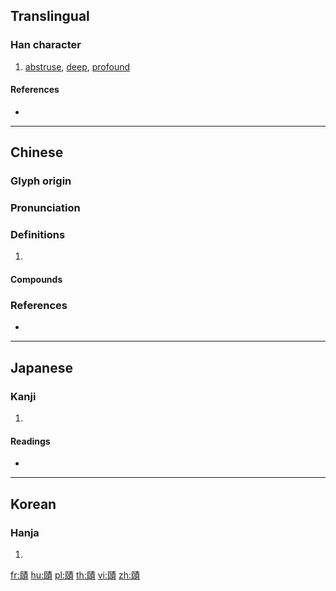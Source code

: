 {{character info/new}}
{{also|赜}}
==Translingual==

===Han character===
{{Han char|rn=154|rad=貝|as=11|sn=18|four=75786|canj=SLQMC}}

# [[abstruse]], [[deep]], [[profound]]

====References====
* {{Han ref|kx=1211.230|dkj=36887|dj=1677.180|hdz=63656.100|uh=8CFE|ud=36094|bh=F0F3|bd=61683}}

----

==Chinese==
{{zh-forms}}

===Glyph origin===
{{Han etym}}

===Pronunciation===
{{zh-pron
|m=zé
|c=zaak6,zaak3
|mc=y
|oc=y
|cat=
}}

===Definitions===
{{zh-hanzi}}

# {{rfdef|zh}}

====Compounds====
{{zh-der|奧賾|探賾索微|探賾索隱|研幾探賾|探幽窮賾|繁賾}}

===References===
* {{R:yue:mfccd}}

----

==Japanese==

===Kanji===
{{ja-kanji|grade=|rs=貝11}}

# {{defn|lang=ja|sort=貝11}}

====Readings====
* {{ja-readings|on=[[さく]] (saku), [[じゃく]] (jaku)|kun=[[おくぶかい]] (okubukai)|nanori=}}

----

==Korean==

===Hanja===
{{ko-hanja|hangeul=색|eumhun=|rv=saek|mr=saek|y=sayk}}

# {{defn|lang=ko|sort=貝11}}

[[fr:賾]]
[[hu:賾]]
[[pl:賾]]
[[th:賾]]
[[vi:賾]]
[[zh:賾]]